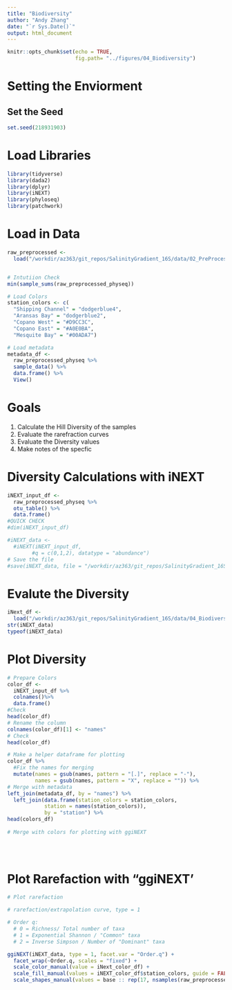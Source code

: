 ```yaml
---
title: "Biodiversity"
author: "Andy Zhang"
date: "`r Sys.Date()`"
output: html_document
---
```


```r
knitr::opts_chunk$set(echo = TRUE,
                      fig.path= "../figures/04_Biodiversity")
```

# Setting the Enviorment

## Set the Seed
```r
set.seed(218931903)
```
# Load Libraries
```r
library(tidyverse)
library(dada2)
library(dplyr)
library(iNEXT)
library(phyloseq)
library(patchwork)
```
# Load in Data
```r
raw_preprocessed <-
  load("/workdir/az363/git_repos/SalinityGradient_16S/data/02_PreProcessing/raw_preprocessed_physeq.RData")


# Intutiion Check
min(sample_sums(raw_preprocessed_physeq))

# Load Colors
station_colors <- c(
  "Shipping Channel" = "dodgerblue4",
  "Aransas Bay" = "dodgerblue2",
  "Copano West" = "#D9CC3C",
  "Copano East" = "#A0E0BA",
  "Mesquite Bay" = "#00ADA7")

# Load metadata
metadata_df <-
  raw_preprocessed_physeq %>%
  sample_data() %>%
  data.frame() %>%
  View()


```
# Goals

1. Calculate the Hill Diversity of the samples
2. Evaluate the rarefraction curves
3. Evaluate the Diversity values
4. Make notes of the specfic

# Diversity Calculations with iNEXT
```r
iNEXT_input_df <-
  raw_preprocessed_physeq %>%
  otu_table() %>%
  data.frame()
#QUICK CHECK
#dim(iNEXT_input_df)

#iNEXT_data <-
  #iNEXT(iNEXT_input_df,
        #q = c(0,1,2), datatype = "abundance")
# Save the file
#save(iNEXT_data, file = "/workdir/az363/git_repos/SalinityGradient_16S/data/04_Biodiversity/iNext_data.RData")
```

# Evalute the Diversity
```r
iNext_df <-
  load("/workdir/az363/git_repos/SalinityGradient_16S/data/04_Biodiversity/iNext_data.RData")
str(iNEXT_data)
typeof(iNEXT_data)
```

# Plot Diversity
```r
# Prepare Colors
color_df <-
  iNEXT_input_df %>%
  colnames()%>%
  data.frame()
#Check
head(color_df)
# Rename the column
colnames(color_df)[1] <- "names"
# Check
head(color_df)

# Make a helper dataframe for plotting
color_df %>%
  #Fix the names for merging
  mutate(names = gsub(names, pattern = "[.]", replace = "-"),
         names = gsub(names, pattern = "X", replace = "")) %>%
# Merge with metadata
left_join(metadata_df, by = "names") %>%
  left_join(data.frame(station_colors = station_colors,
            station = names(station_colors)),
            by = "station") %>%
head(colors_df)
  
# Merge with colors for plotting with ggiNEXT

  
  
```

# Plot Rarefaction with "ggiNEXT'
```r
# Plot rarefaction

# rarefaction/extrapolation curve, type = 1

# Order q:
  # 0 = Richness/ Total number of taxa
  # 1 = Exponential Shannon / "Common" taxa
  # 2 = Inverse Simpson / Number of "Dominant" taxa

ggiNEXT(iNEXT_data, type = 1, facet.var = "Order.q") +
  facet_wrap(~Order.q, scales = "fixed") +
  scale_color_manual(value = iNext_color_df) +
  scale_fill_manual(values = iNEXT_color_df$station_colors, guide = FALSE) +
  scale_shapes_manual(values = base :: rep(17, nsamples(raw_preprocessed_physeq)))


```

